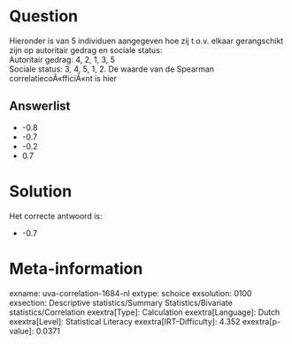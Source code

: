 Question
========

Hieronder is van 5 individuen aangegeven hoe zij t.o.v. elkaar
gerangschikt zijn op autoritair gedrag en sociale status:\
Autoritair gedrag: 4, 2, 1, 3, 5\
Sociale status: 3, 4, 5, 1, 2. De waarde van de Spearman
correlatiecoÃ«fficiÃ«nt is hier

Answerlist
----------

* -0.8
* -0.7
* -0.2
* 0.7

Solution
========

Het correcte antwoord is: 

* -0.7

Meta-information
================
exname: uva-correlation-1684-nl
extype: schoice
exsolution: 0100
exsection: Descriptive statistics/Summary Statistics/Bivariate statistics/Correlation
exextra[Type]: Calculation
exextra[Language]: Dutch
exextra[Level]: Statistical Literacy
exextra[IRT-Difficulty]: 4.352
exextra[p-value]: 0.0371
